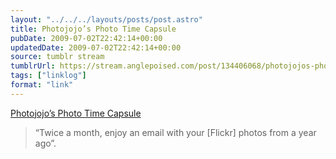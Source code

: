 ```yaml
---
layout: "../../../layouts/posts/post.astro"
title: Photojojo’s Photo Time Capsule
pubDate: 2009-07-02T22:42:14+00:00
updatedDate: 2009-07-02T22:42:14+00:00
source: tumblr stream
tumblrUrl: https://stream.anglepoised.com/post/134406068/photojojos-photo-time-capsule
tags: ["linklog"]
format: "link"
---
```


[Photojojo&#8217;s Photo Time Capsule][1]

> &ldquo;Twice a month, enjoy an email with your [Flickr] photos from a year ago&rdquo;.

[1]: http://www.photojojo.com/timecapsule/

